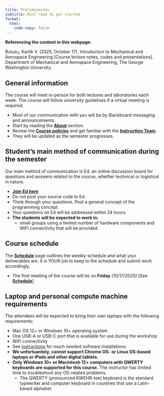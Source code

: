 ```yaml
---
title: Preliminaries
subtitle: Must read to get started
format:
  html:
    code-copy: false
---
```

:::{.callout-important}
**Referencing the content in this webpage:**

Bulusu, Kartik V. (2025, October 17). Introduction to Mechanical and Aerospace Engineering [Course lecture notes, codes and presentations]. Department of Mechanical and Aerospace Engineering, The George Washington University.
:::


## General information
The course will meet in-person for both lectures and laboratories each week. The course will follow university guidelines if a virtual meeting is required.

  - Most of our communication with you will be by Blackboard messaging and announcements.
  - Start by reading the [**About**](index.qmd) section. 
  - Review the [**Course policies**](guidelines.qmd) and get familiar with the [**Instruction Team**](instructor.qmd).
    <!-- - These are the current [**office hours**](about.qmd#office-hours) being made available.  -->
  - They will be updated as the semester progresses.

## Student's main method of communication during the semester
Our main method of communication is Ed, an online discussion board for questions and answers related to the course, whether technical or logistical in nature.

  - [**Join Ed here**](https://edstem.org/us/join/YxYM2t)
  - Do not post your source code to Ed. 
  - Think through your questions. Post a general concept of the programming concept. 
  - Your questions on Ed will be addressed within 24 hours.
  - **The students will be expected to work in:**
    - small groups using a limited number of hardware components and WiFi connectivity that will be provided.


## Course schedule 
The [**Schedule**](agenda.qmd) page outlines the weekly-schedule and what your deliverables are. It is YOUR job to keep to the schedule and submit work accordingly.
  
  - The first meeting of the course will be on **Friday** _(10/17/2025)_ [See [**Schedule**](agenda.qmd)]


## Laptop and personal compute machine requirements
The attendees will be expected to bring their own laptops with the following requirements: </strong>

  - Mac OS 12+ or Windows 10+ operating system
  - One USB-A or USB-C port that is available for use during the workshop
  - WiFi connectivity
  - See [instructions](install-editor.qmd) for much needed software installations. 
  - **We unfortuantely, cannot support Chrome OS- or Linux OS-based laptops or iPads and other digital tablets.**
  - **Only Windows 10+ or Macintosh 12+ computers with QWERTY keyboards are supported for this course.** The instructor has limited time to troubleshoot any OS-related problems.
    - The QWERTY (pronounced KWEHR-tee) keyboard is the standard typewriter and computer keyboard in countries that use a Latin-based alphabet.
